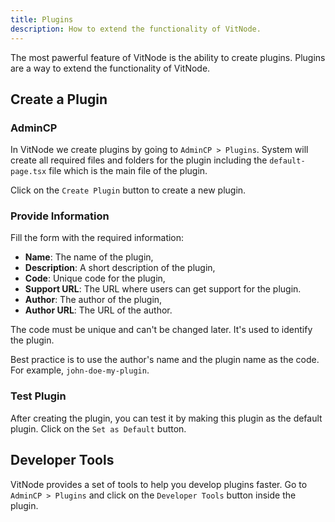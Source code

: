 ```yaml
---
title: Plugins
description: How to extend the functionality of VitNode.
---
```


The most pawerful feature of VitNode is the ability to create plugins. Plugins are a way to extend the functionality of VitNode.

## Create a Plugin

 
<Steps>
<Step>
 
### AdminCP

In VitNode we create plugins by going to `AdminCP > Plugins`. System will create all required files and folders for the plugin including the `default-page.tsx` file which is the main file of the plugin.

Click on the `Create Plugin` button to create a new plugin.


<ImageZoom src={formCreatePlugin} className="max-w-xs" alt="test" />
 
</Step>
 
<Step>
 
### Provide Information

Fill the form with the required information:

- **Name**: The name of the plugin,
- **Description**: A short description of the plugin,
- **Code**: Unique code for the plugin,
- **Support URL**: The URL where users can get support for the plugin.
- **Author**: The author of the plugin,
- **Author URL**: The URL of the author.

<ImageZoom src={formCreatePlugin} className="max-w-xs" alt="test" />

<Callout title="Unique Code" type="warn">
The code must be unique and can't be changed later. It's used to identify the plugin.

Best practice is to use the author's name and the plugin name as the code. For example, `john-doe-my-plugin`.

</Callout>
 
</Step>
<Step>

### Test Plugin

After creating the plugin, you can test it by making this plugin as the default plugin. Click on the `Set as Default` button.

<ImageZoom src={formCreatePlugin} className="max-w-xs" alt="test" />

</Step>

</Steps>

## Developer Tools

VitNode provides a set of tools to help you develop plugins faster. Go to `AdminCP > Plugins` and click on the `Developer Tools` button inside the plugin.

<ImageZoom src={formCreatePlugin} className="max-w-xs" alt="test" />
